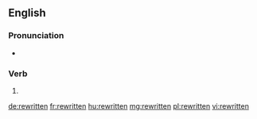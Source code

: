 ==English==

===Pronunciation===
* {{IPA|/ɹiˈwrɪtən/|lang=en}}
*: {{rhymes|ɪtən|lang=en}}

===Verb===
{{head|en|past participle}}

# {{past participle of|rewrite|lang=en}}

[[de:rewritten]]
[[fr:rewritten]]
[[hu:rewritten]]
[[mg:rewritten]]
[[pl:rewritten]]
[[vi:rewritten]]
